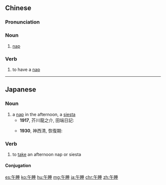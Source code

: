 ==Chinese==
{{zh-forms}}

===Pronunciation===
{{zh-pron
|m=wǔshuì
|c=ng5 seoi6
|mn=qz:gó͘-sūi/xm,zz:ngó͘-sūi
|cat=n,v
}}

===Noun===
{{zh-noun}}

# [[nap]] {{gloss|a short period of sleep}}

===Verb===
{{zh-verb}}

# to have a [[nap]]

----

==Japanese==
{{ja-kanjitab|ご|すい|yomi=on}}

===Noun===
{{ja-noun|ごすい}}

# a [[nap]] in the afternoon, a [[siesta]]
#* '''1917''', 芥川龍之介, 田端日記:
#*: {{ja-usex|そうして読みながら、いつか'''午睡'''をしてしまった。|そうして よみ ながら、 いつか '''ごすい''' を して しまった。|At some point I drifted off while I was reading.}}
#* '''1930''', 神西清, 恢復期:
#*: {{ja-usex|私は快い'''午睡'''から目ざめた。|わたし は こころよい '''ごすい''' から めざめた。|I woke up from a pleasant nap.}}

===Verb===
{{ja-verb-suru|ごすい}}

# to [[take]] an afternoon nap or siesta

====Conjugation====
{{ja-suru|ごすい}}

[[es:午睡]]
[[ko:午睡]]
[[hu:午睡]]
[[mg:午睡]]
[[ja:午睡]]
[[chr:午睡]]
[[zh:午睡]]